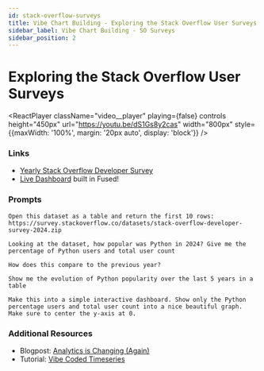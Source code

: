 ```yaml
---
id: stack-overflow-surveys
title: Vibe Chart Building - Exploring the Stack Overflow User Surveys
sidebar_label: Vibe Chart Building - SO Surveys
sidebar_position: 2
---
```


# Exploring the Stack Overflow User Surveys


<ReactPlayer 
    className="video__player"
    playing={false}
    controls
    height="450px"
    url="https://youtu.be/dS1Gs8y2cas"
    width="800px"
    style={{maxWidth: '100%', margin: '20px auto', display: 'block'}}
/>

### Links

- [Yearly Stack Overflow Developer Survey](https://insights.stackoverflow.com/survey)
- [Live Dashboard](https://www.fused.io/server/v1/realtime-shared/fsh_2Ij7MJiZnSJtTyihg9J13O/run/file?dtype_out_raster=png&dtype_out_vector=html) built in Fused!

### Prompts

```text
Open this dataset as a table and return the first 10 rows: https://survey.stackoverflow.co/datasets/stack-overflow-developer-survey-2024.zip
```

```text
Looking at the dataset, how popular was Python in 2024? Give me the percentage of Python users and total user count
```

```text
How does this compare to the previous year?
```

```text
Show me the evolution of Python popularity over the last 5 years in a table
```

```text
Make this into a simple interactive dashboard. Show only the Python percentage users and total user count into a nice beautiful graph. Make sure to center the y-axis at 0.
```

### Additional Resources

- Blogpost: [Analytics is Changing (Again)](/blog/analytics-is-changing/)
- Tutorial: [Vibe Coded Timeseries](/tutorials/Geospatial%20with%20Fused/use-cases/vibe-coded-timeseries/)